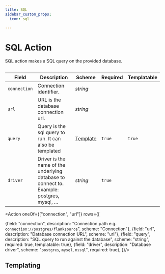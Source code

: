 ```yaml
---
title: SQL
sidebar_custom_props:
  icon: sql

---
```


# <Icon name="sql"/> SQL Action

SQL action makes a SQL query on the provided database.

```yaml title="delete-check-statuses.yaml" file=<rootDir>/modules/mission-control/fixtures/playbooks/sql.yaml
```

| Field        | Description                                                                                         | Scheme   | Required | Templatable |
| ------------ | --------------------------------------------------------------------------------------------------- | -------- | -------- | ----------- |
| `connection` | Connection identifier.                                     | _string_ |          |             |
| `url`        | URL is the database connection url.                                                                 | _string_ |          |             |
| `query`      | Query is the sql query to run. It can also be templated| [Template](/guide/playbooks/concepts/templating)| `true`   | `true`      |
| `driver`     | Driver is the name of the underlying database to connect to. Example: postgres, mysql, ...          | _string_ | `true`   |             |


<Action oneOf={["connection", "url"]} rows={[

  {field: "connection", description: "Connection path  e.g. `connection://postgres/flanksource`", scheme: "Connection"},
  {field: "url", description: "Database connection URL", scheme: "url"},
  {field: "query", description: "SQL query to run against the database", scheme: "string", required: true, templatable: true},
  {field: "driver", description: "Database driver", scheme: "`postgres`, `mysql`, `mssql`", required: true},
]}/>


## Templating

<Templating/>
